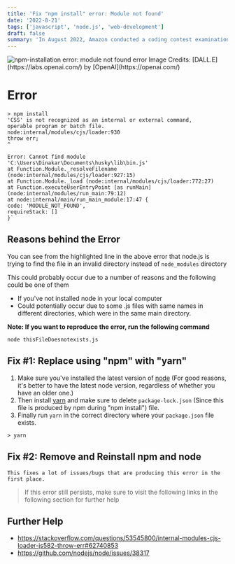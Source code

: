 ```yaml
---
title: 'Fix "npm install" error: Module not found'
date: '2022-8-21'
tags: ['javascript', 'node.js', 'web-development']
draft: false
summary: 'In August 2022, Amazon conducted a coding contest examination on our campus as part of its recruitment efforts. In this blog, you can find the solutions to the problems asked in the coding contest'
---
```


<div style={{textAlign: 'center'}}>
<Image src="/static/images/npm-install-error.png" alt="npm-installation error: module not found error" width={450} height={450} style={{paddingLeft: "40px"}}/>
Image Credits: [DALL.E](https://labs.openai.com/) by [OpenAI](https://openai.com/)
</div>

# Error
```shell:PowerShell {8}
> npm install
'CSS' is not recognized as an internal or external command,
operable program or batch file.
node:internal/modules/cjs/loader:930
throw err;
^

Error: Cannot find module 'C:\Users\Dinakar\Documents\husky\lib\bin.js'
at Function.Module._resolveFilename (node:internal/modules/cjs/loader:927:15)
at Function.Module._load (node:internal/modules/cjs/loader:772:27)
at Function.executeUserEntryPoint [as runMain] (node:internal/modules/run_main:79:12)
at node:internal/main/run_main_module:17:47 {
code: 'MODULE_NOT_FOUND',
requireStack: []
}`

```

## Reasons behind the Error
You can see from the highlighted line in the above error that node.js is trying to find the file in an invalid directory instead of `node_modules` directory

This could probably occur due to a number of reasons and the following could be one of them
- If you've not installed node in your local computer
- Could potentially occur due to some .js files with same names in different directories, which were in the same main directory.



**Note: If you want to reproduce the error, run the following command**

```shell
node thisFileDoesnotexists.js
```


## Fix #1: Replace using "npm" with "yarn"
1. Make sure you've installed the latest version of [node](https://nodejs.org/en/download/) (For good reasons, it's better to have the latest node version, regardless of whether you have an older one.)
1. Then install [yarn](https://classic.yarnpkg.com/lang/en/docs/install/#windows-stable) and make sure to delete `package-lock.json` (Since this file is produced by npm during "npm install") file.
1. Finally run `yarn` in the correct directory where your `package.json` file exists.
```shell
> yarn 
```

## Fix #2: Remove and Reinstall npm and node
    This fixes a lot of issues/bugs that are producing this error in the first place.


> If this error still persists, make sure to visit the following links in the following section for further help

## Further Help
- https://stackoverflow.com/questions/53545800/internal-modules-cjs-loader-js582-throw-err#62740853
- https://github.com/nodejs/node/issues/38317
